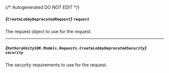 {/* Autogenerated DO NOT EDIT  */}

##### *{`CreateLobbyDeprecatedRequest`}* `request`
The request object to use for the request.

<Collapsible openLabel={Labels.showProperties} closeLabel={Labels.hideProperties}>
  <CreateLobbyDeprecatedRequest />
</Collapsible>

---
##### *{`HathoraUnitySDK.Models.Requests.CreateLobbyDeprecatedSecurity`}* `security`
The security requirements to use for the request.

<Collapsible openLabel={Labels.showProperties} closeLabel={Labels.hideProperties}>
  <CreateLobbyDeprecatedSecurity />
</Collapsible>


